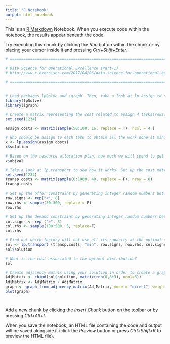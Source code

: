 ```yaml
---
title: "R Notebook"
output: html_notebook
---
```


This is an [R Markdown](http://rmarkdown.rstudio.com) Notebook. When you execute code within the notebook, the results appear beneath the code. 

Try executing this chunk by clicking the *Run* button within the chunk or by placing your cursor inside it and pressing *Ctrl+Shift+Enter*. 

```r
# ===============================================================================================

# Data Science for Operational Excellence (Part-1)
# http://www.r-exercises.com/2017/04/06/data-science-for-operational-excellence-part-1-exercises/

# ===============================================================================================


# Load packages lpSolve and igraph. Then, take a look at lp.assign to see how it works.
library(lpSolve)
library(igraph)

# Create a matrix representing the cost related to assign 4 tasks(rows) to 4 workers(cols) by generating integer random numbers between 50 and 100, with replacement. In order to make this exercise reproducible, define seed as 1234.
set.seed(1234)

assign.costs <- matrix(sample(50:100, 16, replace = T), ncol = 4 )

# Who should be assign to each task to obtain all the work done at minimal cost?
x <- lp.assign(assign.costs)
x$solution

# Based on the resource allocation plan, how much we will spend to get all this work done?
x$objval

# Take a look at lp.transport to see how it works. Set up the cost matrix by generating integer random numbers between 0 and 1000, without replacement. Consider that will be 8 factories(rows) serving 5 warehouses(cols).
set.seed(1234)
transp.costs <- matrix(sample(0:1000, 40, replace = F), nrow = 8)
transp.costs

# Set up the offer constraint by generating integer random numbers between 50 and 300, without replacement.
row.signs <- rep("<", 8)
row.rhs <- sample(50:300, replace = F)
row.rhs 

# Set up the demand constraint by generating integer random numbers between 100 and 500, without replacement.
col.signs <- rep (">", 5)
col.rhs <- sample(100:500, 5, replace=F)
col.rhs

# Find out which factory will not use all its capacity at the optimal cost solution.
sol <- lp.transport (transp.costs, "min", row.signs, row.rhs, col.signs, col.rhs, compute.sens=0)
sol$solution

# What is the cost associated to the optimal distribution?
sol

# Create adjacency matrix using your solution in order to create a graph using igraph package.
AdjMatrix <- cbind(sol$solution, matrix(rep(0,8*3), ncol=3))
AdjMatrix <- AdjMatrix / AdjMatrix
graph <- graph_from_adjacency_matrix(AdjMatrix, mode = "direct", weighted = NULL)
plot(graph)




```

Add a new chunk by clicking the *Insert Chunk* button on the toolbar or by pressing *Ctrl+Alt+I*.

When you save the notebook, an HTML file containing the code and output will be saved alongside it (click the *Preview* button or press *Ctrl+Shift+K* to preview the HTML file).

